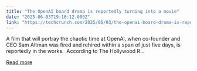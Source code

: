 ```yaml
---
title: "The OpenAI board drama is reportedly turning into a movie"
date: "2025-06-03T19:16:12.000Z"
link: "https://techcrunch.com/2025/06/03/the-openai-board-drama-is-reportedly-turning-into-a-movie/"
---
```


A film that will portray the chaotic time at OpenAI, when co-founder and CEO Sam Altman was fired and rehired within a span of just five days, is reportedly in the works.  According to The Hollywood R...

[Read more](https://techcrunch.com/2025/06/03/the-openai-board-drama-is-reportedly-turning-into-a-movie/)
